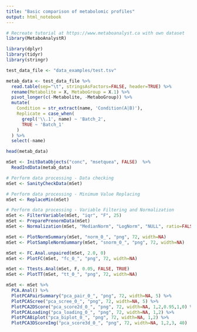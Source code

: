 ```yaml
---
title: "Basic comparison of metabolomic profiles"
output: html_notebook
---
```


```r
# Recreate tutorial at https://www.metaboanalyst.ca with own dataset
library(MetaboAnalystR)

library(dplyr)
library(tidyr)
library(stringr)
```

```r
test_data_file <- "data_examples/test.tsv"
```

```r
metab_data <- test_data_file %>%
  read.table(sep="\t", stringsAsFactors=FALSE, header=TRUE) %>%
  rename(Metabolite = X, MetaboGroup = X.1) %>%
  pivot_longer(c(-Metabolite, -MetaboGroup)) %>%
  mutate(
    Condition = str_extract(name, 'Condition(A|B)'),
    Replicate = case_when(
      grepl('\\.1', name) ~ 'Batch_2',
      TRUE ~ 'Batch_1'
    )
  ) %>%
  select(-name)

head(metab_data)
```

```r
mSet <- InitDataObjects("conc", "msetquea", FALSE)  %>%
  ReadIndData(metab_data)
```

```r
# Perform data processing - Data checking
mSet <- SanityCheckData(mSet)
```

```r
# Perform data processing - Minimum Value Replacing
mSet <- ReplaceMin(mSet)
```

```r
# Perform data processing - Variable Filtering and Normalization
mSet <- FilterVariable(mSet, "iqr", "F", 25)
mSet <- PreparePrenormData(mSet)
mSet <- Normalization(mSet, "MedianNorm", "LogNorm", "NULL", ratio=FALSE, ratioNum=20)
```

```r
mSet <- PlotNormSummary(mSet, "norm_0_", "png", 72, width=NA)
mSet <- PlotSampleNormSummary(mSet, "snorm_0_", "png", 72, width=NA)
```

```r
mSet <- FC.Anal.unpaired(mSet, 2.0, 0)
mSet <- PlotFC(mSet, "fc_0_", "png", 72, width=NA)
```

```r
mSet <- Ttests.Anal(mSet, F, 0.05, FALSE, TRUE)
mSet <- PlotTT(mSet, "tt_0_", "png", 72, width=NA)
```

```r
mSet <- mSet %>%
  PCA.Anal() %>%
  PlotPCAPairSummary("pca_pair_0_", "png", 72, width=NA, 5) %>%
  PlotPCAScree("pca_scree_0_", "png", 72, width=NA, 5) %>%
  PlotPCA2DScore("pca_score2d_0_", "png", 72, width=NA, 1,2,0.95,1,0) %>%
  PlotPCALoading("pca_loading_0_", "png", 72, width=NA, 1,2) %>%
  PlotPCABiplot("pca_biplot_0_", "png", 72, width=NA, 1,2) %>%
  PlotPCA3DScoreImg("pca_score3d_0_", "png", 72, width=NA, 1,2,3, 40)
```
